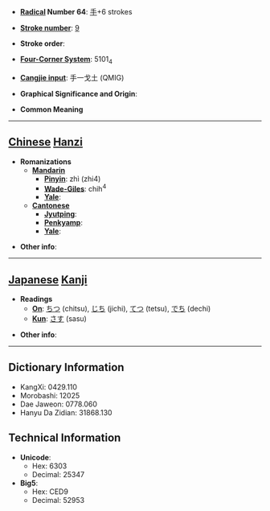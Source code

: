 * '''[[Wiktionary:Chinese radical index| Radical]] Number 64''': [[Wiktionary:Chinese radical index 手|手]]+6 strokes

* '''[[Wiktionary:Chinese total strokes index|Stroke number]]''': [[Wiktionary:Chinese total strokes index 9|9]]

* '''Stroke order''': 

* '''[[Wiktionary:Chinese four corner index|Four-Corner System]]''': 5101<sub>4</sub>

* '''[[Wiktionary:Chinese Cangjie index|Cangjie input]]''': 手一戈土 (QMIG)

* '''Graphical Significance and Origin''': 

* '''Common Meaning'''

----

== [[Chinese]] [[Hanzi]] ==

* '''Romanizations'''
** '''[[Mandarin]]'''
*** '''[[Pinyin]]''': zhì (zhi4)
*** '''[[Wade-Giles]]''': chih<sup>4</sup>
*** '''[[Yale]]''': 
** '''[[Cantonese]]'''
*** '''[[Jyutping]]''':
*** '''[[Penkyamp]]''': 
*** '''[[Yale]]''': 

* '''Other info''': 

----

== [[Japanese]] [[Kanji]] ==

* '''Readings'''
** '''[[On]]''': [[ちつ]] (chitsu), [[じち]] (jichi), [[てつ]] (tetsu), [[でち]] (dechi)
** '''[[Kun]]''': [[さす]] (sasu)

* '''Other info''':  

----

== Dictionary Information ==

* KangXi: 0429.110
* Morobashi: 12025
* Dae Jaweon: 0778.060
* Hanyu Da Zidian: 31868.130

== Technical Information ==

* '''Unicode''':
** Hex: 6303
** Decimal: 25347
* '''Big5''':
** Hex: CED9
** Decimal: 52953